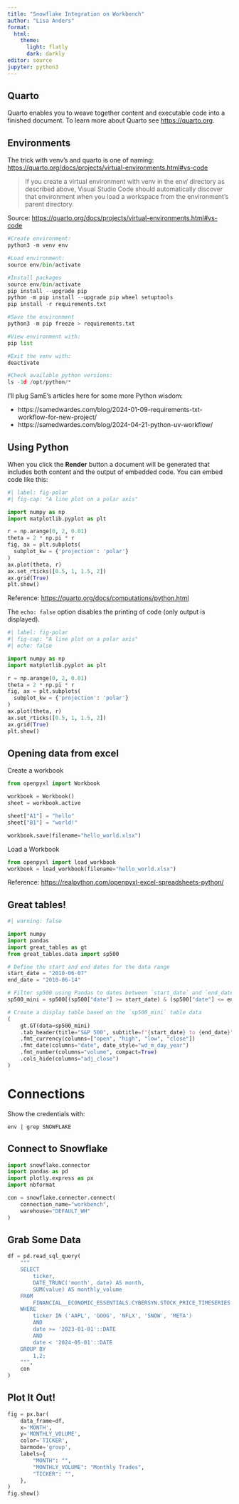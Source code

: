 ```yaml
---
title: "Snowflake Integration on Workbench"
author: "Lisa Anders" 
format:
  html: 
    theme: 
      light: flatly
      dark: darkly
editor: source
jupyter: python3
---
```


## Quarto

Quarto enables you to weave together content and executable code into a finished document. To learn more about Quarto see <https://quarto.org>.

## Environments 

The trick with venv's and quarto is one of naming: <https://quarto.org/docs/projects/virtual-environments.html#vs-code> 

> If you create a virtual environment with venv in the env/ directory as described above, Visual Studio Code should automatically discover that environment when you load a workspace from the environment’s parent directory.

Source: <https://quarto.org/docs/projects/virtual-environments.html#vs-code>

```python
#Create environment: 
python3 -m venv env

#Load environment: 
source env/bin/activate

#Install packages 
source env/bin/activate
pip install --upgrade pip
python -m pip install --upgrade pip wheel setuptools
pip install -r requirements.txt

#Save the environment 
python3 -m pip freeze > requirements.txt

#View environment with: 
pip list

#Exit the venv with: 
deactivate

#Check available python versions: 
ls -1d /opt/python/*
```


I'll plug SamE's articles here for some more Python wisdom:

- https://samedwardes.com/blog/2024-01-09-requirements-txt-workflow-for-new-project/
- https://samedwardes.com/blog/2024-04-21-python-uv-workflow/

## Using Python

When you click the **Render** button a document will be generated that includes both content and the output of embedded code. You can embed code like this:

```python
#| label: fig-polar
#| fig-cap: "A line plot on a polar axis"

import numpy as np
import matplotlib.pyplot as plt

r = np.arange(0, 2, 0.01)
theta = 2 * np.pi * r
fig, ax = plt.subplots(
  subplot_kw = {'projection': 'polar'} 
)
ax.plot(theta, r)
ax.set_rticks([0.5, 1, 1.5, 2])
ax.grid(True)
plt.show()
```

Reference: <https://quarto.org/docs/computations/python.html>

The `echo: false` option disables the printing of code (only output is displayed).

```python
#| label: fig-polar
#| fig-cap: "A line plot on a polar axis"
#| echo: false

import numpy as np
import matplotlib.pyplot as plt

r = np.arange(0, 2, 0.01)
theta = 2 * np.pi * r
fig, ax = plt.subplots(
  subplot_kw = {'projection': 'polar'} 
)
ax.plot(theta, r)
ax.set_rticks([0.5, 1, 1.5, 2])
ax.grid(True)
plt.show()
```

## Opening data from excel

Create a workbook

```python
from openpyxl import Workbook

workbook = Workbook()
sheet = workbook.active

sheet["A1"] = "hello"
sheet["B1"] = "world!"

workbook.save(filename="hello_world.xlsx")
```

Load a Workbook

```python
from openpyxl import load_workbook
workbook = load_workbook(filename="hello_world.xlsx")
```

Reference: <https://realpython.com/openpyxl-excel-spreadsheets-python/>


## Great tables!

```python
#| warning: false

import numpy 
import pandas
import great_tables as gt
from great_tables.data import sp500

# Define the start and end dates for the data range
start_date = "2010-06-07"
end_date = "2010-06-14"

# Filter sp500 using Pandas to dates between `start_date` and `end_date`
sp500_mini = sp500[(sp500["date"] >= start_date) & (sp500["date"] <= end_date)]

# Create a display table based on the `sp500_mini` table data
(
    gt.GT(data=sp500_mini)
    .tab_header(title="S&P 500", subtitle=f"{start_date} to {end_date}")
    .fmt_currency(columns=["open", "high", "low", "close"])
    .fmt_date(columns="date", date_style="wd_m_day_year")
    .fmt_number(columns="volume", compact=True)
    .cols_hide(columns="adj_close")
)

```

# Connections 

Show the credentials with: 

`env | grep SNOWFLAKE`


## Connect to Snowflake

```python
import snowflake.connector
import pandas as pd
import plotly.express as px
import nbformat

con = snowflake.connector.connect(
    connection_name="workbench",
    warehouse="DEFAULT_WH"
)
```


## Grab Some Data

```python
df = pd.read_sql_query(
    """
    SELECT 
        ticker,
        DATE_TRUNC('month', date) AS month,
        SUM(value) AS monthly_volume
    FROM 
        FINANCIAL__ECONOMIC_ESSENTIALS.CYBERSYN.STOCK_PRICE_TIMESERIES
    WHERE 
        ticker IN ('AAPL', 'GOOG', 'NFLX', 'SNOW', 'META')
        AND
        date >= '2023-01-01'::DATE
        AND
        date < '2024-05-01'::DATE
    GROUP BY 
        1,2;
    """,
    con
)
```

## Plot It Out!

```python
fig = px.bar(
    data_frame=df,
    x='MONTH',
    y='MONTHLY_VOLUME',
    color='TICKER',
    barmode='group',
    labels={
        "MONTH": "",
        "MONTHLY_VOLUME": "Monthly Trades",
        "TICKER": "",
    },
)
fig.show()
```




